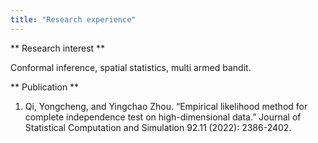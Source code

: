 ```yaml
---
title: "Research experience"
---
```


** Research interest ** 

Conformal inference, spatial statistics, multi armed bandit.

** Publication **

1. Qi, Yongcheng, and Yingchao Zhou. "Empirical likelihood method for complete independence test on high-dimensional data." Journal of Statistical Computation and Simulation 92.11 (2022): 2386-2402.
